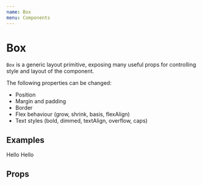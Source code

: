```yaml
---
name: Box
menu: Components
---
```



# Box

`Box` is a generic layout primitive, exposing many useful props for controlling style and layout of the component.

The following properties can be changed:

-   Position
-   Margin and padding
-   Border
-   Flex behaviour (grow, shrink, basis, flexAlign)
-   Text styles (bold, dimmed, textAlign, overflow, caps)

## Examples

<Playground>
	<Box border="bottom" pb="s">
		Hello
	</Box>
	<Box bold breakpoints="s" mt={['xs', 'l']} p="s">
		Hello
	</Box>
</Playground>

## Props

<Props of={Box} />
